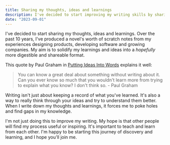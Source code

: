 ```yaml
---
title: Sharing my thoughts, ideas and learnings
description: I've decided to start improving my writing skills by sharing my thoughts, ideas and learnings...
date: "2023-09-01"
---
```


I've decided to start sharing my thoughts, ideas and learnings. Over the past 10 years, I've produced a novel's worth of
scratch notes from my experiences designing products, developing software and growing companies. My aim is to solidify
my learnings and ideas into a _hopefully_ more digestible and shareable format.

This quote by Paul Graham in [Putting Ideas Into Words](http://www.paulgraham.com/words.html) explains it well:

> You can know a great deal about something without writing about it. Can you ever know so much that you wouldn't learn
> more from trying to explain what you know? I don't think so. - Paul Graham

Writing isn't just about keeping a record of what you've learned. It's also a way to really think through your ideas and
try to understand them better. When I write down my thoughts and learnings, it forces me to poke holes and find gaps in
my knowledge.

I'm not just doing this to improve my writing. My hope is that other people will find my process useful or
inspiring. It's important to teach and learn from each other. I'm happy to be starting this journey of discovery and
learning, and I hope you'll join me.
